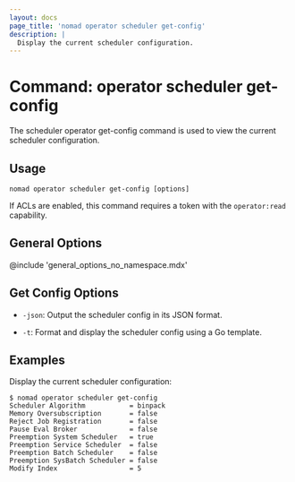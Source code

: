 ```yaml
---
layout: docs
page_title: 'nomad operator scheduler get-config'
description: |
  Display the current scheduler configuration.
---
```


# Command: operator scheduler get-config

The scheduler operator get-config command is used to view the current scheduler
configuration.

## Usage

```plaintext
nomad operator scheduler get-config [options]
```

If ACLs are enabled, this command requires a token with the `operator:read`
capability.

## General Options

@include 'general_options_no_namespace.mdx'

## Get Config Options

- `-json`: Output the scheduler config in its JSON format.

- `-t`: Format and display the scheduler config using a Go template.

## Examples

Display the current scheduler configuration:

```shell-session
$ nomad operator scheduler get-config
Scheduler Algorithm           = binpack
Memory Oversubscription       = false
Reject Job Registration       = false
Pause Eval Broker             = false
Preemption System Scheduler   = true
Preemption Service Scheduler  = false
Preemption Batch Scheduler    = false
Preemption SysBatch Scheduler = false
Modify Index                  = 5
```
